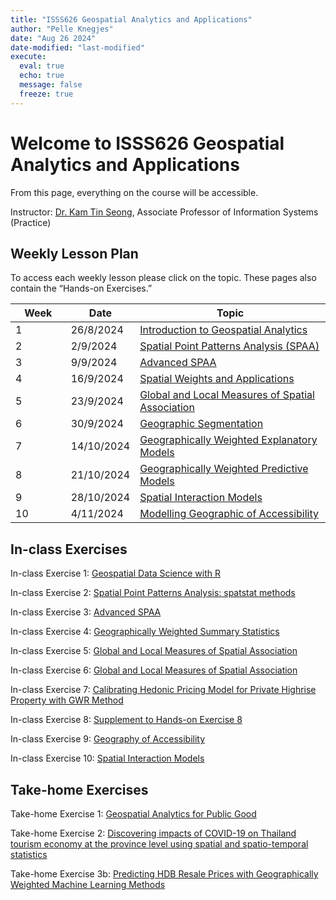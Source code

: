 ```yaml
---
title: "ISSS626 Geospatial Analytics and Applications"
author: "Pelle Knegjes"
date: "Aug 26 2024"
date-modified: "last-modified"
execute: 
  eval: true
  echo: true
  message: false
  freeze: true
---
```


# Welcome to ISSS626 Geospatial Analytics and Applications

From this page, everything on the course will be accessible.

Instructor: [Dr. Kam Tin Seong](https://www.smu.edu.sg/faculty/profile/9618/KAM-Tin-Seong), Associate Professor of Information Systems (Practice)

## Weekly Lesson Plan

To access each weekly lesson please click on the topic. These pages also contain the "Hands-on Exercises."

| Week | Date       | Topic                                                                                   |
|-------------|-------------|----------------------------------------------|
| 1    | 26/8/2024  | [Introduction to Geospatial Analytics](Weekly-Lessons/Week01/Lesson01.html)             |
| 2    | 2/9/2024   | [Spatial Point Patterns Analysis (SPAA)](Weekly-Lessons/Week02/Lesson02.html)           |
| 3    | 9/9/2024   | [Advanced SPAA](Weekly-Lessons/Week03/Lesson03.html)                                    |
| 4    | 16/9/2024  | [Spatial Weights and Applications](Weekly-Lessons/Week04/Lesson04.html)                 |
| 5    | 23/9/2024  | [Global and Local Measures of Spatial Association](Weekly-Lessons/Week05/Lesson05.html) |
| 6    | 30/9/2024  | [Geographic Segmentation](Weekly-Lessons/Week06/Lesson06.html)                          |
| 7    | 14/10/2024 | [Geographically Weighted Explanatory Models](Weekly-Lessons/Week07/Lesson07.html)       |
| 8    | 21/10/2024 | [Geographically Weighted Predictive Models](Weekly-Lessons/Week08/Lesson08.html)        |
| 9    | 28/10/2024 | [Spatial Interaction Models](Weekly-Lessons/Week09/Lesson09.html)                       |
| 10   | 4/11/2024  | [Modelling Geographic of Accessibility](Weekly-Lessons/Week10/Lesson10.html)            |

## In-class Exercises

In-class Exercise 1: [Geospatial Data Science with R](In-Class_Exercises/In-Class_Exercise01/In-Class_Ex01.html)

In-class Exercise 2: [Spatial Point Patterns Analysis: spatstat methods](In-Class_Exercises/In-Class_Exercise02/In-Class_Ex02.html)

In-class Exercise 3: [Advanced SPAA](Weekly-Lessons/Week03/Lesson03.html)

In-class Exercise 4: [Geographically Weighted Summary Statistics](In-Class_Exercises/In-Class_Exercise04/In-Class_Ex04.html)

In-class Exercise 5: [Global and Local Measures of Spatial Association](In-Class_Exercises/In-Class_Exercise05/In-Class_Exercise05.html)

In-class Exercise 6: [Global and Local Measures of Spatial Association](In-Class_Exercises/In-Class_Exercise06/In-Class_Exercise06.html)

In-class Exercise 7: [Calibrating Hedonic Pricing Model for Private Highrise Property with GWR Method](In-Class_Exercises/In-Class_Exersice07/In-Class_Exercise07.html)

In-class Exercise 8: [Supplement to Hands-on Exercise 8](In-Class_Exercises/In-Class_Exersice08/In-Class_Exercise08.html)

In-class Exercise 9: [Geography of Accessibility](In-Class_Exercises/In-Class_Exersice09/In-Class_Exercise09.html)

In-class Exercise 10: [Spatial Interaction Models](In-Class_Exercises/In-Class_Exersice10/In-Class_Exercise10.html)

## Take-home Exercises

Take-home Exercise 1: [Geospatial Analytics for Public Good](Take-Home_Exercises/Take-Home_Exercise01/Take-Home_Exercise01.html)

Take-home Exercise 2: [Discovering impacts of COVID-19 on Thailand tourism economy at the province level using spatial and spatio-temporal statistics](Take-Home_Exercises/Take-Home_Exercise02/Take-Home_Exercise02.html)

Take-home Exercise 3b: [Predicting HDB Resale Prices with Geographically Weighted Machine Learning Methods](Take-Home_Exercises/Take-Home_Exercise03/Take-Home_Exercise03.html)
